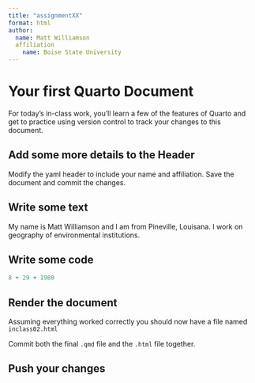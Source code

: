```yaml
---
title: "assignmentXX"
format: html
author: 
  name: Matt Williamson
  affiliation
    name: Boise State University
---
```


# Your first Quarto Document

For today's in-class work, you'll learn a few of the features of Quarto and get to practice using version control to track your changes to this document.

## Add some more details to the Header

Modify the yaml header to include your name and affiliation. Save the document and commit the changes.

## Write some text

My name is Matt Williamson and I am from Pineville, Louisana. I work on geography of environmental institutions.

## Write some code

```r
8 + 29 + 1980
```

## Render the document

Assuming everything worked correctly you should now have a file named `inclass02.html`

Commit both the final `.qmd` file and the `.html` file together.

## Push your changes
